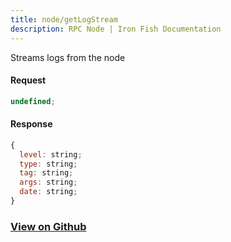 ```yaml
---
title: node/getLogStream
description: RPC Node | Iron Fish Documentation
---
```


Streams logs from the node

#### Request

```js
undefined;
```

#### Response

```js
{
  level: string;
  type: string;
  tag: string;
  args: string;
  date: string;
}
```

### [View on Github](https://github.com/iron-fish/ironfish/blob/master/ironfish/src/rpc/routes/node/getLogStream.ts)
